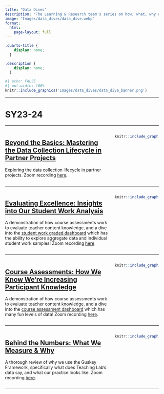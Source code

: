 ```yaml
---
title: "Data Dives"
description: "The Learning & Research team's series on how, what, why and where we use data - with video recordings and slides linked."
image: "Images/data_dives/data_dive.webp"
format:
  html:
    page-layout: full
---
```


```css
.quarto-title {
    display: none;
  }

.description {
    display: none;
  }
```

```r
#| echo: FALSE
#| out.width: 100%
knitr::include_graphics('Images/data_dives/data_dive_banner.png')
```

------------------------------------------------------------------------

# SY23-24

------------------------------------------------------------------------

::::: columns
::: {.column width="70%"}
## [Beyond the Basics: Mastering the Data Collection Lifecycle in Partner Projects](https://docs.google.com/presentation/d/1qz9my35ePG4JGdSAuoSfFHbaLBHh97uqOnkeW8CXDdI/edit)

Exploring the data collection lifecycle in partner projects. Zoom recording [here](https://teachinglab-org.zoom.us/rec/play/FncecF-tsma6_LzZ08JIX0SWYy9n43VE-oeTR7su47tFv2Q86OBurfLzk7tSz5jKgdLMnJ4PWWcM2cNK._0r0UBh3h8SEZsSr?canPlayFromShare=true&from=share_recording_detail&continueMode=true&componentName=rec-play&originRequestUrl=https%3A%2F%2Fteachinglab-org.zoom.us%2Frec%2Fshare%2FnQr3UuKw1VSWUGB7oBb8aNjU8KZdYvLkPhHqeeOV8UfzhFlCJI1JD9QEG3DMX8Af.yOuD_w8jE9gFeSjB).
:::

::: {.column width="30%"}
```r
knitr::include_graphics("images/data_dives/data_collection.png")
```
:::
:::::

------------------------------------------------------------------------

::::: columns
::: {.column width="70%"}
## [Evaluating Excellence: Insights into Our Student Work Analysis](https://docs.google.com/presentation/d/1yG2WX0EpVryk5drCzqm25YmJhb34lZN4RTTyDpIempY/edit)

A demonstration of how course assessments work to evaluate teacher content knowledge, and a dive into the [student work graded dashboard](https://tl-data.teachinglab.org/student_work_graded/) which has the ability to explore aggregate data and individual student work samples! Zoom recording [here](https://drive.google.com/file/d/1pm6LGwAuZF3r1fqqYQ261W_eYbOCBafn/view?usp=drive_link).
:::

::: {.column width="30%"}
```r
knitr::include_graphics("dashboard5/imgs/StudentWorkGraded.png")
```
:::
:::::

------------------------------------------------------------------------

::::: columns
::: {.column width="70%"}
## [Course Assessments: How We Know We’re Increasing Participant Knowledge](https://docs.google.com/presentation/d/1XvrtVlVVnz3b1Sr-_xdkYq2vV7eogtZ0feI3KHYyXO8/edit#slide=id.p)

A demonstration of how course assessments work to evaluate teacher content knowledge, and a dive into the [course assessment dashboard](https://tl-data.teachinglab.org/course_assessments/) which has many fun levels of data! Zoom recording [here](https://drive.google.com/drive/folders/17aIskSziSPidP4YbUjhkQL-uARv2XSP8).
:::

::: {.column width="30%"}
```r
knitr::include_graphics("Images/data_overview/course_assessments3.png")
```
:::
:::::

------------------------------------------------------------------------

::::: columns
::: {.column width="70%"}
## [Behind the Numbers: What We Measure & Why](https://docs.google.com/presentation/d/1n8k5ZqgUwQESjxcgzJ8E7CFNRVevssX-gyUgmealKnU/edit#slide=id.p)

A thorough review of why we use the Guskey Framework, specifically what does Teaching Lab's data say, and what our practice looks like. Zoom recording [here](https://teachinglab-org.zoom.us/rec/share/iGc5K0lUuaOTB_6ljr2Hq-k3OZedl7RaKNd9RRRcsr5SQdWOHKx2abUA33aubXsi.0UcB36vA32xWQdDW).
:::

::: {.column width="30%"}
```r
knitr::include_graphics("Images/Reports/ongoing_report.png")
```
:::
:::::

------------------------------------------------------------------------
